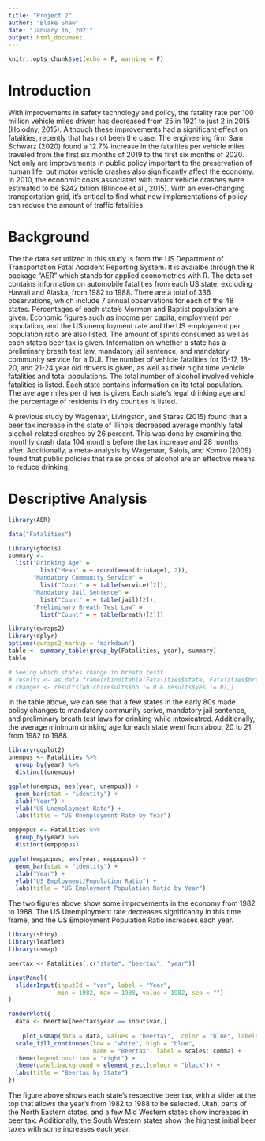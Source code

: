 ---
title: "Project 2"
author: "Blake Shaw"
date: "January 16, 2021"
output: html_document
---


```{r setup, include=FALSE}
knitr::opts_chunk$set(echo = F, warning = F)
```

# Introduction

With improvements in safety technology and policy, the fatality rate per 100 million vehicle miles driven has decreased from 25 in 1921 to just 2 in 2015 (Holodny, 2015). Although these improvements had a significant effect on fatalities, recently that has not been the case. The engineering firm Sam Schwarz (2020) found a 12.7% increase in the fatalities per vehicle miles traveled from the first six months of 2019 to the first six months of 2020. Not only are improvements in public policy important to the preservation of human life, but motor vehicle crashes also significantly affect the economy. In 2010, the economic costs associated with motor vehicle crashes were estimated to be $242 billion (Blincoe et al., 2015). With an ever-changing transportation grid, it's critical to find what new implementations of policy can reduce the amount of traffic fatalities.

# Background

The the data set utlized in this study is from the US Department of Transportation Fatal Accident Reporting System. It is avaialbe through the R package "AER" which stands for applied econometrics with R. The data set contains information on automobile fatalities from each US state, excluding Hawaii and Alaska, from 1982 to 1988. There are a total of 336 observations, which include 7 annual observations for each of the 48 states. Percentages of each state's Mormon and Baptist population are given. Economic figures such as income per capita, employment per population, and the US unemployment rate and the US employment per population ratio are also listed. The amount of spirits consumed as well as each state's beer tax is given. Information on whether a state has a preliminary breath test law, mandatory jail sentence, and mandatory community service for a DUI. The number of vehicle fatalities for 15-17, 18-20, and 21-24 year old drivers is given, as well as their night time vehicle fatalities and total populations. The total number of alcohol involved vehicle fatalities is listed. Each state contains information on its total population. The average miles per driver is given. Each state's legal drinking age and the percentage of residents in dry counties is listed.

A previous study by Wagenaar, Livingston, and Staras (2015) found that a beer tax increase in the state of Illinois decreased average monthly fatal alcohol-related crashes by 26 percent. This was done by examining the monthly crash data 104 months before the tax increase and 28 months after. Additionally, a meta-analysis by Wagenaar, Salois, and Komro (2009) found that public policies that raise prices of alcohol are an effective means to reduce drinking.


# Descriptive Analysis

```{r mylatextable, results = "asis"}
library(AER)

data("Fatalities")

library(gtools)
summary <- 
  list("Drinking Age" =
         list("Mean" = ~ round(mean(drinkage), 2)),
       "Mandatory Community Service" = 
         list("Count" = ~ table(service)[2]),
       "Mandatory Jail Sentence" = 
         list("Count" = ~ table(jail)[2]),
       "Preliminary Breath Test Law" = 
         list("Count" = ~ table(breath)[2]))

library(qwraps2)
library(dplyr)
options(qwraps2_markup = 'markdown')
table <- summary_table(group_by(Fatalities, year), summary)
table

# Seeing which states change in breath testt
# results <- as.data.frame(rbind(table(Fatalities$state, Fatalities$breath)))
# changes <- results[which(results$no != 0 & results$yes != 0),]
```


In the table above, we can see that a few states in the early 80s made policy changes to mandatory community serive, mandatory jail sentence, and preliminary breath test laws for drinking while intoxicatred. Additionally, the average minimum drinking age for each state went from about 20 to 21 from 1982 to 1988.


```{r}
library(ggplot2)
unempus <- Fatalities %>%
  group_by(year) %>%
  distinct(unempus)

ggplot(unempus, aes(year, unempus)) +
  geom_bar(stat = "identity") +
  xlab("Year") + 
  ylab("US Unemployment Rate") + 
  labs(title = "US Unemployment Rate by Year")
```

```{r}
emppopus <- Fatalities %>%
  group_by(year) %>%
  distinct(emppopus)

ggplot(emppopus, aes(year, emppopus)) +
  geom_bar(stat = "identity") +
  xlab("Year") + 
  ylab("US Employment/Population Ratio") + 
  labs(title = "US Employment Population Ratio by Year")

```


The two figures above show some improvements in the economy from 1982 to 1988. The US Unemployment rate decreases significanlty in this time frame, and the US Employment Population Ratio increases each year. 



```{r}

library(shiny)
library(leaflet)
library(usmap)

beertax <- Fatalities[,c("state", "beertax", "year")]

inputPanel(
  sliderInput(inputId = "var", label = "Year",
              min = 1982, max = 1988, value = 1982, sep = "")
)

renderPlot({
  data <- beertax[beertax$year == input$var,]
    
    plot_usmap(data = data, values = "beertax",  color = "blue", labels=FALSE, exclude = c("AK", "HI")) + 
  scale_fill_continuous(low = "white", high = "blue", 
                        name = "Beertax", label = scales::comma) +
  theme(legend.position = "right") + 
  theme(panel.background = element_rect(colour = "black")) + 
  labs(title = "Beertax by State")
})
```


The figure above shows each state's respective beer tax, with a slider at the top that allows the year's from 1982 to 1988 to be selected. Utah, parts of the North Eastern states, and a few Mid Western states show increases in beer tax. Additionally, the South Western states show the highest initial beer taxes with some increases each year.



